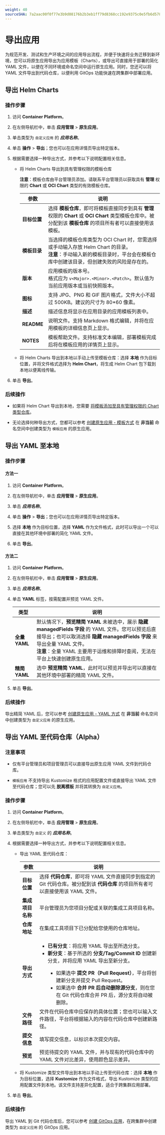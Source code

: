 ```yaml
---
weight: 40
sourceSHA: 7a2aac00f0f77e3b9d08176b2b3eb1ff79d8368cc192e9375c0e5fb6d57831b3
---
```


# 导出应用

为规范开发、测试和生产环境之间的应用导出流程，并便于快速将业务迁移到新环境，您可以将原生应用导出为应用模板（Charts），或导出可直接用于部署的简化 YAML 文件，以便在不同环境或命名空间中运行原生应用。同时，您还可以将 YAML 文件导出到代码仓库，以便利用 GitOps 功能快速在跨集群中部署应用。

## 导出 Helm Charts

### 操作步骤

1. 访问 **Container Platform**。

2. 在左侧导航栏中，单击 **应用管理** > **原生应用**。

3. 单击类型为 `自定义应用` 的 ***应用名称***。

4. 单击 **操作** > **导出**；您也可以在应用详情页导出特定版本。

5. 根据需要选择一种导出方式，并参考以下说明配置相关信息。

   - 将 Helm Charts 导出到具有管理权限的模板仓库

     **注意**：模板仓库由平台管理员添加。请联系平台管理员以获取具有 **管理** 权限的 **Chart** 或 **OCI Chart** 类型的有效模板仓库。

     | 参数                 | 说明                                                                                                                                                                                                                                                                                                            |
     | --------------------- | --------------------------------------------------------------------------------------------------------------------------------------------------------------------------------------------------------------------------------------------------------------------------------------------------------------- |
     | **目标位置**         | 选择 **模板仓库**，即可将模板直接同步到具有 **管理** 权限的 **Chart** 或 **OCI Chart** 类型模板仓库中。被分配到该 **模板仓库** 的项目所有者可以直接使用该模板。                                                                                                                                |
     | **模板目录**         | 当选择的模板仓库类型为 OCI Chart 时，您需选择或手动输入存放 Helm Chart 的目录。<br />**注意**：手动输入新的模板目录时，平台会在模板仓库中创建该目录，但创建失败的风险是存在的。                                                                                                                      |
     | **版本**             | 应用模板的版本号。<br />格式应为 `v<Major>.<Minor>.<Patch>`。默认值为当前应用版本或当前快照版本。                                                                                                                                                                                                            |
     | **图标**             | 支持 JPG、PNG 和 GIF 图片格式，文件大小不超过 500KB。建议的尺寸为 80\*60 像素。                                                                                                                                                                                                                           |
     | **描述**             | 描述信息将显示在应用目录的应用模板列表中。                                                                                                                                                                                                                                                                    |
     | **README**            | 说明文件。支持 Markdown 格式编辑，并将在应用模板的详细信息页上显示。                                                                                                                                                                                                                                          |
     | **NOTES**             | 模板帮助文件。支持标准文本编辑，部署模板完成后将在模板应用的详情页上显示。                                                                                                                                                                                                                                 |

   - 将 Helm Charts 导出到本地以手动上传至模板仓库：选择 **本地** 作为目标位置，并将文件格式选择为 **Helm Chart**，将生成 Helm Chart 包下载到本地以便离线传输。

6. 单击 **导出**。

### 后续操作

- 如果将 Helm Chart 导出到本地，您需要 [将模板添加至具有管理权限的 Chart 类型仓库](../working_with_helm_charts.mdx)。

- 无论选择何种导出方式，您都可以参考 [创建原生应用 - 模板方式](../create_applications/chart_app.mdx) 在 **非当前** 命名空间中创建类型为 `模板应用` 的原生应用。

## 导出 YAML 至本地

### 操作步骤

#### **方法一**

1. 访问 **Container Platform**。

2. 在左侧导航栏中，单击 **应用管理** > **原生应用**。

3. 单击 ***应用名称***。

4. 单击 **操作** > **导出**；您也可以在应用详情页导出特定版本。

5. 选择 **本地** 作为目标位置，选择 **YAML** 作为文件格式，此时可以导出一个可以直接在其他环境中部署的简化 YAML 文件。

6. 单击 **导出**。

#### **方法二**

1. 访问 **Container Platform**。

2. 在左侧导航栏中，单击 **应用管理** > **原生应用**。

3. 单击 ***应用名称***。

4. 单击 **YAML** 标签，按需配置并预览 YAML 文件。

   | 类型                | 说明                                                                                                                                                                                                                                                                                            |
   | --------------------- | ------------------------------------------------------------------------------------------------------------------------------------------------------------------------------------------------------------------------------------------------------------------------------------------------ |
   | **全量 YAML**         | 默认情况下，**预览精简 YAML** 未被选中，展示 **隐藏 managedFields 字段** 的 YAML 文件。您可以预览后直接导出；也可以取消选择 **隐藏 managedFields 字段** 来导出全量 YAML 文件。<br />**注意**：全量 YAML 主要用于运维和排障时查阅，无法在平台上快速创建原生应用。  |
   | **精简 YAML**         | 选中 **预览精简 YAML**，此时可以预览并导出可以直接在其他环境中部署的精简 YAML 文件。                                                                                                                                                                                                          |

5. 单击 **导出**。

### 后续操作

导出精简 YAML 后，您可以参考 [创建原生应用 - YAML 方式](../create_applications/yaml_app.mdx) 在 **非当前** 命名空间中创建类型为 `自定义应用` 的原生应用。

## 导出 YAML 至代码仓库（Alpha）

### 注意事项

- 仅有平台管理员和项目管理员可以直接导出原生应用 YAML 文件到代码仓库。

- `模板应用` 不支持导出 Kustomize 格式的应用配置文件或直接导出 YAML 文件至代码仓库；您可以先 **脱离模板** 并将其转换为 `自定义应用`。

### 操作步骤

1. 访问 **Container Platform**。

2. 在左侧导航栏中，单击 **应用管理** > **原生应用**。

3. 单击类型为 `自定义` 的 ***应用名称***。

4. 根据需要选择一种导出方式，并参考以下说明配置相关信息。

   - 导出 YAML 至代码仓库：

     | 参数                 | 说明                                                                                                                                                                                                  |
     | --------------------- | ----------------------------------------------------------------------------------------------------------------------------------------------------------------------------------------------------- |
     | **目标位置**         | 选择 **代码仓库**，即可将 YAML 文件直接同步到指定的 Git 代码仓库。被分配到该 **代码仓库** 的项目所有者可以直接使用该 YAML 文件。                                                          |
     | **集成项目名称**     | 平台管理员为您项目分配或关联的集成工具项目名称。                                                                                                                                                     |
     | **仓库地址**         | 在集成工具项目下已分配给您使用的仓库地址。                                                                                                                                                             |
     | **导出方式**         | <ul><li>**已有分支**：将应用 YAML 导出至所选分支。</li><li>**新分支**：基于所选的 **分支/Tag/Commit ID** 创建新分支，并将应用 YAML 导出至新分支。</li><ul><li>如果选中 **提交 PR（Pull Request）**，平台将创建新分支并提交 Pull Request。</li><li>如果选中 **合并 PR 后自动删除源分支**，则在您在 Git 代码仓库合并 PR 后，源分支将自动被删除。</li></ul></ul> |
     | **文件路径**         | 文件在代码仓库中应保存的具体位置；您也可以输入文件路径，平台将根据输入的内容在代码仓库中创建新路径。                                                                                                   |
     | **提交信息**         | 填写提交信息，以标识本次提交内容。                                                                                                                                                                      |
     | **预览**             | 预览待提交的 YAML 文件，并与现有的代码仓库中的 YAML 文件对比差异，使用颜色显示差异。                                                                                                                |

   - 将 Kustomize 类型文件导出到本地以手动上传至代码仓库：选择 **本地** 作为目标位置，选择 **Kustomize** 作为文件格式，导出 Kustomize 类型的应用配置文件到本地。该文件支持差异化配置，适合于跨集群应用部署。

5. 单击 **导出**。

### 后续操作

导出 YAML 到 Git 代码仓库后，您可以参考 [创建 GitOps 应用](/gitops/functions/create_argocd_application/create_application_via_platform.mdx)，在跨集群中创建类型为 `自定义应用` 的 GitOps 应用。
